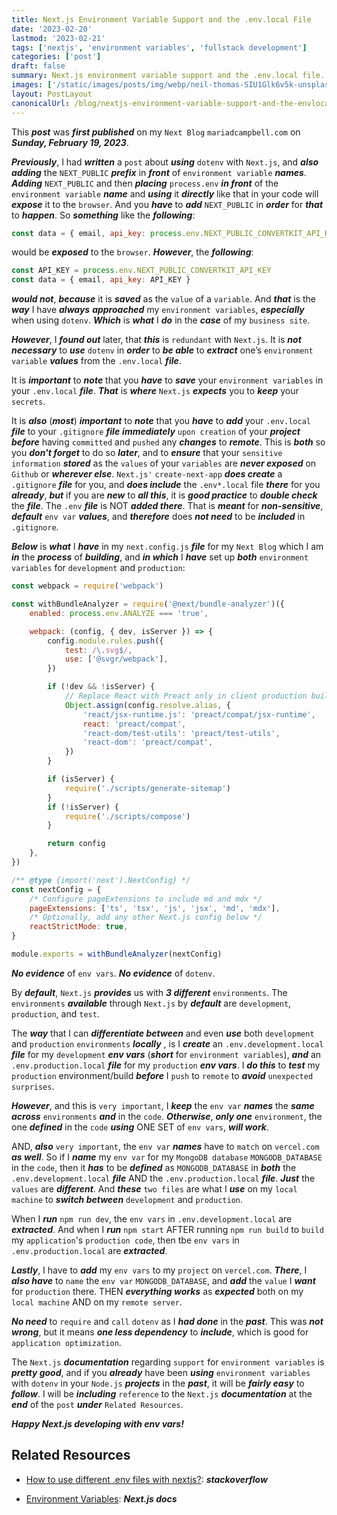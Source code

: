 ```yaml
---
title: Next.js Environment Variable Support and the .env.local File
date: '2023-02-20'
lastmod: '2023-02-21'
tags: ['nextjs', 'environment variables', 'fullstack development']
categories: ['post']
draft: false
summary: Next.js environment variable support and the .env.local file.
images: ['/static/images/posts/img/webp/neil-thomas-SIU1Glk6v5k-unsplash.webp']
layout: PostLayout
canonicalUrl: /blog/nextjs-environment-variable-support-and-the-envlocal-file
---
```


<Unsplash
	src="/static/images/posts/img/webp/neil-thomas-SIU1Glk6v5k-unsplash.webp"
	author="Neil Thomas"
	alt="Tree supported by large wooden hand"
	srcUrl="https://unsplash.com/photos/SIU1Glk6v5k"
	authorUrl="https://unsplash.com/@finleydesign"
/>

This **_post_** was **_first published_** on my `Next Blog` `mariadcampbell.com`
on **_Sunday, February 19, 2023_**.

**_Previously_**, I had **_written_** a `post` about **_using_** `dotenv` with
`Next.js`, and **_also adding_** the `NEXT_PUBLIC` **_prefix_** in **_front_**
of `environment variable` **_names_**. **_Adding_** `NEXT_PUBLIC` and then
**_placing_** `process.env` **_in front_** of the `environment variable`
**_name_** and **_using_** it **_directly_** like that in your code will
**_expose_** it to the `browser`. And you **_have_** to **_add_** `NEXT_PUBLIC`
in **_order_** for **_that_** to **_happen_**. So **_something_** like the
**_following_**:

```js
const data = { email, api_key: process.env.NEXT_PUBLIC_CONVERTKIT_API_KEY }
```

would be **_exposed_** to the `browser`. **_However_**, the **_following_**:

```js
const API_KEY = process.env.NEXT_PUBLIC_CONVERTKIT_API_KEY
const data = { email, api_key: API_KEY }
```

**_would not_**, **_because_** it is **_saved_** as the `value` of a `variable`.
And **_that_** is the **_way_** I have **_always_** **_approached_** my
`environment variables`, **_especially_** when using `dotenv`. **_Which_** is
**_what_** I **_do_** in the **_case_** of my `business site`.

**_However_**, I **_found out_** later, that **_this_** is `redundant` with
`Next.js`. It is **_not necessary_** to **_use_** `dotenv` in **_order_** to
**_be able_** to **_extract_** one’s `environment variable` **_values_** from
the `.env.local` **_file_**.

It is **_important_** to **_note_** that you **_have_** to **_save_** your
`environment variables` in your `.env.local` **_file_**. **_That_** is
**_where_** `Next.js` **_expects_** you to **_keep_** your `secrets`.

It is **_also_** (**_most_**) **_important_** to **_note_** that you **_have_**
to **_add_** your `.env.local` **_file_** to your `.gitignore` **_file_**
**_immediately_** `upon creation` of your **_project_** **_before_** having
`committed` and `pushed` any **_changes_** to **_remote_**. This is **_both_**
so you **_don't forget_** to do so **_later_**, and to **_ensure_** that your
`sensitive information` **_stored_** as the `values` of your `variables` are
**_never exposed_** on `Github` or **_wherever else_**. `Next.js'`
`create-next-app` **_does create_** a `.gitignore` **_file_** for you, and
**_does include_** the `.env*.local` file **_there_** for you **_already_**,
**_but_** if you are **_new_** to **_all this_**, it is **_good practice_** to
**_double check_** the **_file_**. The `.env` **_file_** is NOT **_added
there_**. That is **_meant_** for **_non-sensitive_**, **_default_** `env var`
**_values_**, and **_therefore_** does **_not need_** to be **_included_** in
`.gitignore`.

**_Below_** is **_what_** I **_have_** in my `next.config.js` **_file_** for my
`Next Blog` which I am **_in_** the **_process_** of **_building_**, and **_in
which_** I **_have_** set up **_both_** `environment variables` for
`development` and `production`:

```js
const webpack = require('webpack')

const withBundleAnalyzer = require('@next/bundle-analyzer')({
	enabled: process.env.ANALYZE === 'true',

	webpack: (config, { dev, isServer }) => {
		config.module.rules.push({
			test: /\.svg$/,
			use: ['@svgr/webpack'],
		})

		if (!dev && !isServer) {
			// Replace React with Preact only in client production build
			Object.assign(config.resolve.alias, {
				'react/jsx-runtime.js': 'preact/compat/jsx-runtime',
				react: 'preact/compat',
				'react-dom/test-utils': 'preact/test-utils',
				'react-dom': 'preact/compat',
			})
		}

		if (isServer) {
			require('./scripts/generate-sitemap')
		}
		if (!isServer) {
			require('./scripts/compose')
		}

		return config
	},
})

/** @type {import('next').NextConfig} */
const nextConfig = {
	/* Configure pageExtensions to include md and mdx */
	pageExtensions: ['ts', 'tsx', 'js', 'jsx', 'md', 'mdx'],
	/* Optionally, add any other Next.js config below */
	reactStrictMode: true,
}

module.exports = withBundleAnalyzer(nextConfig)
```

**_No evidence_** of `env vars`. **_No evidence_** of `dotenv`.

By **_default_**, `Next.js` **_provides_** us with **_3 different_**
`environments`. The `environments` **_available_** through `Next.js` by
**_default_** are `development`, `production`, and `test`.

The **_way_** that I can **_differentiate between_** and even **_use_** both
`development` and `production` `environments` **_locally_** , is I **_create_**
an `.env.development.local` **_file_** for my `development` **_env vars_**
(**_short_** for `environment variables`), **_and_** an `.env.production.local`
**_file_** for my `production` **_env vars_**. I **_do this_** to **_test_** my
`production` environment/build **_before_** I `push` to `remote` to **_avoid_**
`unexpected surprises`.

**_However_**, and this is `very important`, I **_keep_** the `env var`
**_names_** the **_same across_** `environments` **_and_** in the `code`.
**_Otherwise_**, **_only one_** `environment`, the one **_defined_** in the
`code` **_using_** ONE SET of `env vars`, **_will work_**.

AND, **_also_** `very important`, the `env var` **_names_** have to `match` on
`vercel.com` **_as well_**. So if I **_name_** my `env var` for my
`MongoDB database` `MONGODB_DATABASE` in the `code`, then it **_has_** to be
**_defined_** as `MONGODB_DATABASE` in **_both_** the `.env.development.local`
**_file_** AND the `.env.production.local` **_file_**. **_Just_** the `values`
are **_different_**. And **_these_** `two files` are what I **_use_** on my
`local machine` to **_switch between_** `development` and `production`.

When I **_run_** `npm run dev`, the `env vars` in `.env.development.local` are
**_extracted_**. And when I **_run_** `npm start` AFTER running `npm run build`
to `build` my `application`'s `production code`, then tbe `env vars` in
`.env.production.local` are **_extracted_**.

**_Lastly_**, I have to **_add_** my `env vars` to my `project` on `vercel.com`.
**_There_**, I **_also have_** to `name` the `env var` `MONGODB_DATABASE`, and
**_add_** the `value` I **_want_** for `production` there. THEN **_everything
works_** as **_expected_** both on my `local machine` AND on my `remote server`.

**_No need_** to `require` and `call` `dotenv` as I **_had done_** in the
**_past_**. This was **_not wrong_**, but it means **_one less dependency_** to
**_include_**, which is good for `application optimization`.

The `Next.js` **_documentation_** regarding `support` for
`environment variables` is **_pretty good_**, and if you **_already_** have been
**_using_** `environment variables` with `dotenv` in your `Node.js`
**_projects_** in the **_past_**, it will be **_fairly easy_** to **_follow_**.
I will be **_including_** `reference` to the `Next.js` **_documentation_** at
the **_end_** of the `post` **_under_** `Related Resources`.

**_Happy Next.js developing with env vars!_**

## Related Resources

-   [How to use different .env files with nextjs?](https://stackoverflow.com/questions/59462614/how-to-use-different-env-files-with-nextjs/61750672#61750672):
    **_stackoverflow_**

-   [Environment Variables](https://nextjs.org/docs/basic-features/environment-variables):
    **_Next.js docs_**
